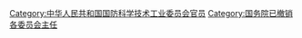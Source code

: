 [[Category:中华人民共和国国防科学技术工业委员会官员|Category:中华人民共和国国防科学技术工业委员会官员]]
[[Category:国务院已撤销各委员会主任|Category:国务院已撤销各委员会主任]]